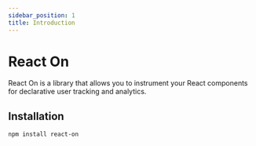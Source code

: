 ```yaml
---
sidebar_position: 1
title: Introduction
---
```


# React On

React On is a library that allows you to instrument your React components for declarative user tracking and analytics.

## Installation

```bash npm2yarn
npm install react-on
```
